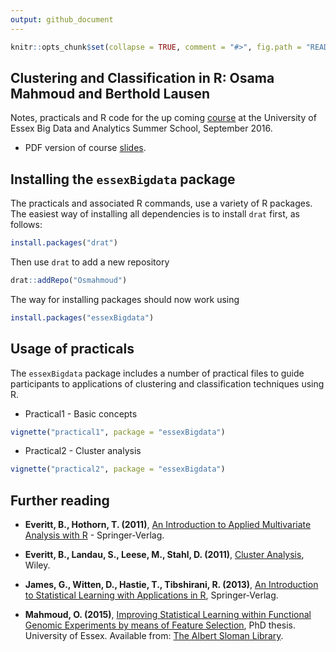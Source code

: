 ```yaml
---
output: github_document
---
```

<!-- README.md is generated from README.Rmd. Please edit that file -->

```r
knitr::opts_chunk$set(collapse = TRUE, comment = "#>", fig.path = "README-")
```

## Clustering and Classification in R: Osama Mahmoud and Berthold Lausen

Notes, practicals and R code for the up coming [course](https://www.essex.ac.uk/iads/events/summer-school.aspx) at 
the University of Essex Big Data and Analytics Summer School, September 2016.

  * PDF version of course [slides](https://raw.githubusercontent.com/Osmahmoud/essexBigdata/master/slides.pdf).
  
## Installing the `essexBigdata` package

The practicals and associated R commands, use a variety of R packages. The easiest way of installing all dependencies is to install `drat` first, as follows:

```r
install.packages("drat")
```

Then use `drat` to add a new repository
```r
drat::addRepo("Osmahmoud")
```

The way for installing packages should now work using
```r
install.packages("essexBigdata")
```

## Usage of practicals

The `essexBigdata` package includes a number of practical files to guide participants to applications of clustering and classification techniques using R. 

  * Practical1 - Basic concepts
  
```r
vignette("practical1", package = "essexBigdata")
```

  * Practical2 - Cluster analysis

```r
vignette("practical2", package = "essexBigdata")
```

## Further reading

  - **Everitt, B., Hothorn, T. (2011)**, [An Introduction to Applied Multivariate Analysis with R](http://link.springer.com/book/10.1007%2F978-1-4419-9650-3) - Springer-Verlag.

  - **Everitt, B., Landau, S., Leese, M., Stahl, D. (2011)**, [Cluster Analysis](http://eu.wiley.com/WileyCDA/WileyTitle/productCd-EHEP002266.html), Wiley.

  - **James, G., Witten, D., Hastie, T., Tibshirani, R. (2013)**, [An Introduction to Statistical Learning with Applications in R](http://www.springer.com/gb/book/9781461471370), Springer-Verlag.
  
  - **Mahmoud, O. (2015)**, [Improving Statistical Learning within Functional Genomic Experiments by means of Feature Selection](https://www.researchgate.net/publication/304704707_Improving_Statistical_Learning_within_Functional_Genomic_Experiments_by_means_of_Feature_Selection), PhD thesis. University of Essex. Available from: [The Albert Sloman Library](http://serlib0.essex.ac.uk/search~S5?/aMahmoud%2C+Osama/amahmoud+osama/-3%2C-1%2C0%2CB/frameset&FF=amahmoud+osama&1%2C1%2C).
